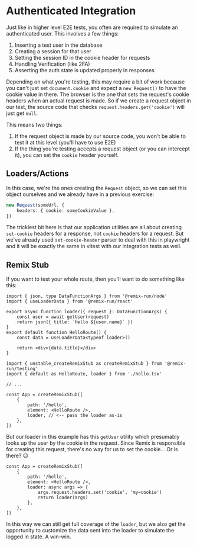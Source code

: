 # Authenticated Integration

Just like in higher level E2E tests, you often are required to simulate an
authenticated user. This involves a few things:

1. Inserting a test user in the database
1. Creating a session for that user
1. Setting the session ID in the cookie header for requests
1. Handling Verification (like 2FA)
1. Asserting the auth state is updated properly in responses

Depending on what you're testing, this may require a bit of work because you
can't just set `document.cookie` and expect a `new Request()` to have the cookie
value in there. The browser is the one that sets the request's cookie headers
when an actual request is made. So if we create a request object in our test,
the source code that checks `request.headers.get('cookie')` will just get
`null`.

This means two things:

1. If the request object is made by our source code, you won't be able to test
   it at this level (you'll have to use E2E)
1. If the thing you're testing accepts a request object (or you can intercept
   it), you can set the `cookie` header yourself.

## Loaders/Actions

In this case, we're the ones creating the `Request` object, so we can set this
object ourselves and we already have in a previous exercise:

```ts
new Request(someUrl, {
	headers: { cookie: someCookieValue },
})
```

The trickiest bit here is that our application utilities are all about creating
`set-cookie` headers for a response, not `cookie` headers for a request. But
we've already used `set-cookie-header` parser to deal with this in playwright
and it will be exactly the same in vitest with our integration tests as well.

## Remix Stub

If you want to test your whole route, then you'll want to do something like
this:

```tsx filename=app/routes/hello.tsx
import { json, type DataFunctionArgs } from '@remix-run/node'
import { useLoaderData } from '@remix-run/react'

export async function loader({ request }: DataFunctionArgs) {
	const user = await getUser(request)
	return json({ title: `Hello ${user.name}` })
}
export default function HelloRoute() {
	const data = useLoaderData<typeof loader>()

	return <div>{data.title}</div>
}
```

```tsx filename=app/routes/hello.test.tsx
import { unstable_createRemixStub as createRemixStub } from '@remix-run/testing'
import { default as HelloRoute, loader } from './hello.tsx'

// ...

const App = createRemixStub([
	{
		path: '/hello',
		element: <HelloRoute />,
		loader, // <-- pass the loader as-is
	},
])
```

But our loader in this example has this `getUser` utility which presumably looks
up the user by the cookie in the request. Since Remix is responsible for
creating this request, there's no way for us to set the cookie... Or is there?
😉

```tsx
const App = createRemixStub([
	{
		path: '/hello',
		element: <HelloRoute />,
		loader: async args => {
			args.request.headers.set('cookie', 'my=cookie')
			return loader(args)
		},
	},
])
```

In this way we can still get full coverage of the `loader`, but we also get the
opportunity to customize the data sent into the loader to simulate the logged in
state. A win-win.
